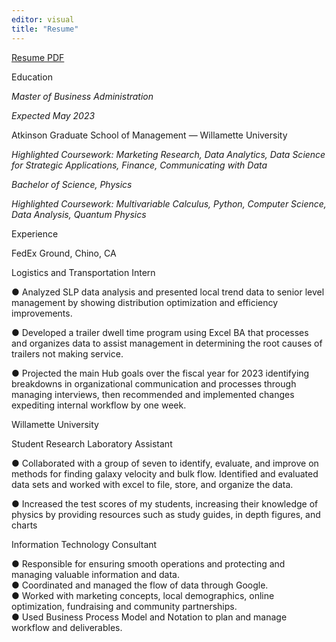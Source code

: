 ```yaml
---
editor: visual 
title: "Resume"
---
```


[Resume PDF](https://docs.google.com/document/d/e/2PACX-1vQLkTTReKTP7gprVWIVyDqr5msEhvMGwfoUaJshCNPkoO711GmLvznS0u87fGZzVA/pub)

Education

*Master of Business Administration*

*Expected May 2023*

Atkinson Graduate School of Management --- Willamette University

*Highlighted Coursework: Marketing Research, Data Analytics, Data Science for Strategic Applications, Finance, Communicating with Data*

*Bachelor of Science, Physics*

*Highlighted Coursework: Multivariable Calculus, Python, Computer Science, Data Analysis, Quantum Physics*

Experience

FedEx Ground, Chino, CA

Logistics and Transportation Intern

● Analyzed SLP data analysis and presented local trend data to senior level management by showing distribution optimization and efficiency improvements.

● Developed a trailer dwell time program using Excel BA that processes and organizes data to assist management in determining the root causes of trailers not making service.

● Projected the main Hub goals over the fiscal year for 2023 identifying breakdowns in organizational communication and processes through managing interviews, then recommended and implemented changes expediting internal workflow by one week.

Willamette University

Student Research Laboratory Assistant

● Collaborated with a group of seven to identify, evaluate, and improve on methods for finding galaxy velocity and bulk flow. Identified and evaluated data sets and worked with excel to file, store, and organize the data. 

● Increased the test scores of my students, increasing their knowledge of physics by providing resources such as study guides, in depth figures, and charts

Information Technology Consultant

● Responsible for ensuring smooth operations and protecting and managing valuable information and data.\
● Coordinated and managed the flow of data through Google.\
● Worked with marketing concepts, local demographics, online optimization, fundraising and community partnerships. \
● Used Business Process Model and Notation to plan and manage workflow and deliverables.

\
\
